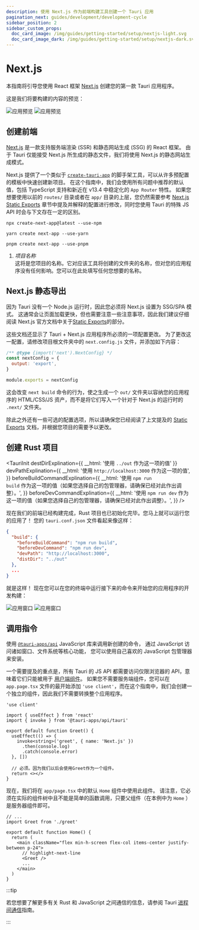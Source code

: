```yaml
---
description: 使用 Next.js 作为前端构建工具创建一个 Tauri 应用
pagination_next: guides/development/development-cycle
sidebar_position: 2
sidebar_custom_props:
  doc_card_image: /img/guides/getting-started/setup/nextjs-light.svg
  doc_card_image_dark: /img/guides/getting-started/setup/nextjs-dark.svg
---
```



# Next.js

本指南将引导您使用 React 框架 [Next.js][] 创建您的第一款 Tauri 应用程序。

<Intro />

这是我们将要构建的内容的预览：

![应用预览](/img/guides/getting-started/setup/next-js/next-js-light.png#gh-light-mode-only) ![应用预览](/img/guides/getting-started/setup/next-js/next-js-dark.png#gh-dark-mode-only)

## 创建前端

[Next.js][] 是一款支持服务端渲染 (SSR) 和静态网站生成 (SSG) 的 React 框架。 由于 Tauri 仅能接受 Next.js 所生成的静态文件，我们将使用 Next.js 的静态网站生成模式。

Next.js 提供了一个类似于 [`create-tauri-app`][] 的脚手架工具，可以从许多预配置的模板中快速创建新项目。
在这个指南中，我们会使用所有问题中推荐的默认值，包括 TypeScript 支持和新近在 v13.4 中稳定化的 `App Router` 特性。
如果您想要使用以前的 `routes/` 目录或者在 `app/` 目录的上层，您仍然需要参考 [Next.js Static Exports](#nextjs-static-exports) 章节中提及并解释的配置进行修改，同时您使用 Tauri 的特殊 JS API 时会与下文存在一定的区别。

<Tabs groupId="package-manager">
  <TabItem value="npm">

```shell
npx create-next-app@latest --use-npm
```

  </TabItem>
  <TabItem value="Yarn">

```shell
yarn create next-app --use-yarn
```

  </TabItem>
  <TabItem value="pnpm">

```shell
pnpm create next-app --use-pnpm
```

  </TabItem>
</Tabs>

1. _项目名称_  
   这将是您项目的名称。它对应该工具将创建的文件夹的名称，但对您的应用程序没有任何影响。您可以在此处填写任何您想要的名称。

## Next.js 静态导出

因为 Tauri 没有一个 Node.js 运行时，因此您必须将 Next.js 设置为 SSG/SPA 模式。
这通常会让页面加载更快，但也需要注意一些注意事项，因此我们建议仔细阅读 Next.js 官方文档中关于[Static Exports][]的部分。

这些文档还显示了 Tauri + Next.js 应用程序所必须的一项配置更改。
为了更改这一配置，请修改项目根文件夹中的 `next.config.js` 文件，并添加如下内容：

```js title=next.config.js
/** @type {import('next').NextConfig} */
const nextConfig = {
  output: 'export',
}

module.exports = nextConfig
```

这会改变 `next build` 命令的行为，使之生成一个 `out/` 文件夹以容纳您的应用程序的 HTML/CSS/JS 资产，而不是将它们写入一个针对于 Next.js 的运行时的 `.next/` 文件夹。

除此之外还有一些可选的配置选项，所以请确保您已经阅读了上文提及的 [Static Exports][] 文档，并根据您项目的需要予以更改。

## 创建 Rust 项目

<TauriInit
  destDirExplination={{ __html: '使用 <code>../out</code> 作为这一项的值' }}
  devPathExplination={{
    __html: '使用 <code>http://localhost:3000</code> 作为这一项的值',
  }}
  beforeBuildCommandExplination={{
    __html:
      '使用 <code>npm run build</code> 作为这一项的值（如果您选择自己的包管理器，请确保已经对此作出调整）。',
  }}
  beforeDevCommandExplination={{
    __html:
      '使用 <code>npm run dev</code> 作为这一项的值（如果您选择自己的包管理器，请确保已经对此作出调整）。',
  }}
/>

现在我们的前端已经构建完成，Rust 项目也已初始化完毕。您马上就可以运行您的应用了！ 您的 `tauri.conf.json` 文件看起来像这样：

```json title=src-tauri/tauri.conf.json
{
  "build": {
    "beforeBuildCommand": "npm run build",
    "beforeDevCommand": "npm run dev",
    "devPath": "http://localhost:3000",
    "distDir": "../out"
  },
  ...
}
```

就是这样！ 现在您可以在您的终端中运行接下来的命令来开始您的应用程序的开发构建：

<Command name="dev" />

![应用窗口](/img/guides/getting-started/setup/next-js/next-js-dev-light.png#gh-light-mode-only) ![应用窗口](/img/guides/getting-started/setup/next-js/next-js-dev-dark.png#gh-dark-mode-only)

## 调用指令

<Commands />

使用 [`@tauri-apps/api`][] JavaScript 库来调用新创建的命令， 通过 JavaScript 访问诸如窗口、文件系统等核心功能， 您可以使用自己喜欢的 JavaScript 包管理器来安装。

<InstallTauriApi />

一个需要提及的重点是，所有 Tauri 的 JS API 都需要访问仅限浏览器的 API，意味着它们只能被用于 [用户端组件][Client Components]。
如果您不需要服务端组件，您可以在 `app.page.tsx` 文件的最开始添加 `'use client'`，而在这个指南中，我们会创建一个独立的组件，因此我们不需要转换整个应用程序。

```tsx title=app/greet.tsx
'use client'

import { useEffect } from 'react'
import { invoke } from '@tauri-apps/api/tauri'

export default function Greet() {
  useEffect(() => {
    invoke<string>('greet', { name: 'Next.js' })
      .then(console.log)
      .catch(console.error)
  }, [])

  // 必须。因为我们以后会使用Greet作为一个组件。
  return <></>
}
```
现在，我们将在 `app/page.tsx` 中的默认 `Home` 组件中使用此组件。
请注意，它必须在实际的组件树中且不能是简单的函数调用，只要父组件（在本例中为 `Home` ）是服务器组件即可。

```tsx title=app/page.tsx
// ...
import Greet from './greet'

export default function Home() {
  return (
    <main className="flex min-h-screen flex-col items-center justify-between p-24">
      // highlight-next-line
      <Greet />
      ...
    </main>
  )
}
```

:::tip

若您想要了解更多有关 Rust 和 JavaScript 之间通信的信息，请参阅 Tauri [进程间通信][inter-process-communication]指南。

:::

<!-- TODO: Show how you can add this and screenshots of what it looks like -->

[Next.js]: https://nextjs.org
[`@tauri-apps/api`]: ../../../api/js/
[inter-process-communication]: ../../../references/architecture/inter-process-communication/readme.md
[`create-tauri-app`]: https://github.com/tauri-apps/create-tauri-app
[Static Exports]: https://nextjs.org/docs/app/building-your-application/deploying/static-exports
[Client Components]: https://nextjs.org/docs/getting-started/react-essentials#client-components
